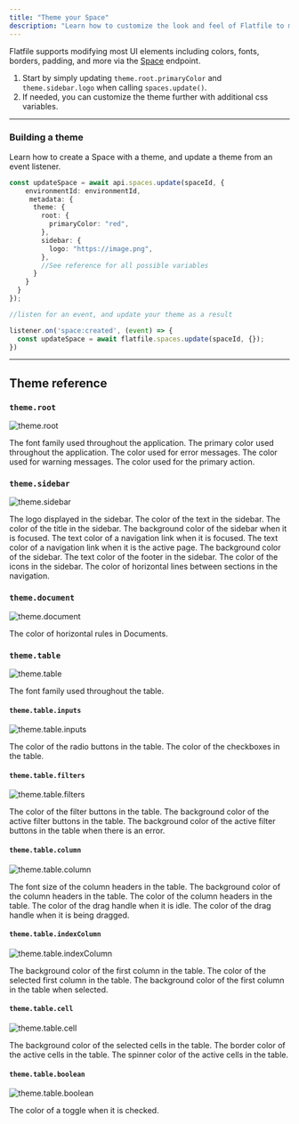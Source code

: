 ```yaml
---
title: "Theme your Space"
description: "Learn how to customize the look and feel of Flatfile to match your brand."
---
```


Flatfile supports modifying most UI elements including colors, fonts, borders, padding, and
more via the <Tooltip tip="A micro-application...">[Space](../concepts/spaces)</Tooltip> endpoint.

1. Start by simply updating `theme.root.primaryColor` and `theme.sidebar.logo` when calling `spaces.update()`.
2. If needed, you can customize the theme further with additional css variables.

---

### Building a theme

Learn how to create a Space with a theme, and update a theme from an event listener.

<CodeGroup>

```ts api.js
const updateSpace = await api.spaces.update(spaceId, {
    environmentId: environmentId,
     metadata: {
      theme: {
        root: {
          primaryColor: "red",
        },
        sidebar: {
          logo: "https://image.png",
        },
        //See reference for all possible variables
      }
    }
  }
});
```

```ts listener.js
//listen for an event, and update your theme as a result

listener.on('space:created', (event) => {
  const updateSpace = await flatfile.spaces.update(spaceId, {});
})
```
</CodeGroup>

---

## Theme reference

### `theme.root`
![theme.root](../images/customize/theme_root.png)

<ParamField path="fontFamily" type="string">The font family used throughout the application.</ParamField>
<ParamField path="primaryColor" type="string">The primary color used throughout the application.</ParamField>
<ParamField path="dangerColor" type="string">The color used for error messages.</ParamField>
<ParamField path="warningColor" type="string">The color used for warning messages.</ParamField>
<ParamField path="actionColor" type="string">The color used for the primary action.</ParamField>

### `theme.sidebar`
![theme.sidebar](../images/customize/theme_sidebar.png)

<ParamField path="logo" type="string">The logo displayed in the sidebar.</ParamField>
<ParamField path="textColor" type="string">The color of the text in the sidebar.</ParamField>
<ParamField path="titleColor" type="string">The color of the title in the sidebar.</ParamField>
<ParamField path="focusBgColor" type="string">The background color of the sidebar when it is focused.</ParamField>
<ParamField path="focusTextColor" type="string">The text color of a navigation link when it is focused.</ParamField>
<ParamField path="activeTextColor" type="string">The text color of a navigation link when it is the active page.</ParamField>
<ParamField path="backgroundColor" type="string">The background color of the sidebar.</ParamField>
<ParamField path="footerTextColor" type="string">The text color of the footer in the sidebar.</ParamField>
<ParamField path="textUltralightColor" type="string">The color of the icons in the sidebar.</ParamField>
<ParamField path="borderColor" type="string">The color of horizontal lines between sections in the navigation.</ParamField>

### `theme.document`
![theme.document](../images/customize/theme_document.png)

<ParamField path="borderColor" type="string">The color of horizontal rules in Documents.</ParamField>

### `theme.table`
![theme.table](../images/customize/theme_table.png)

<ParamField path="fontFamily" type="string">The font family used throughout the table.</ParamField>

#### `theme.table.inputs`
![theme.table.inputs](../images/customize/theme_table_inputs.png)

<ParamField path="inputs.radio.color" type="string">The color of the radio buttons in the table.</ParamField>
<ParamField path="inputs.checkbox.color" type="string">The color of the checkboxes in the table.</ParamField>

#### `theme.table.filters`
![theme.table.filters](../images/customize/theme_table_filters.png)

<ParamField path="filters.color" type="string">The color of the filter buttons in the table.</ParamField>
<ParamField path="filters.active.backgroundColor" type="string">The background color of the active filter buttons in the table.</ParamField>
<ParamField path="filters.error.activeBackgroundColor" type="string">The background color of the active filter buttons in the table when there is an error.</ParamField>

#### `theme.table.column`
![theme.table.column](../images/customize/theme_table_column.png)

<ParamField path="column.header.fontSize" type="string">The font size of the column headers in the table.</ParamField>
<ParamField path="column.header.backgroundColor" type="string">The background color of the column headers in the table.</ParamField>
<ParamField path="column.header.color" type="string">The color of the column headers in the table.</ParamField>
<ParamField path="column.header.dragHandle.idle" type="string">The color of the drag handle when it is idle.</ParamField>
<ParamField path="column.header.dragHandle.dragging" type="string">The color of the drag handle when it is being dragged.</ParamField>

#### `theme.table.indexColumn`
![theme.table.indexColumn](../images/customize/theme_table_indexColumn.png)

<ParamField path="indexColumn.backgroundColor" type="string">The background color of the first column in the table.</ParamField>
<ParamField path="indexColumn.selected.color" type="string">The color of the selected first column in the table.</ParamField>
<ParamField path="indexColumn.selected.backgroundColor" type="string">The background color of the first column in the table when selected.</ParamField>

#### `theme.table.cell`
![theme.table.cell](../images/customize/theme_table_cell.png)

<ParamField path="cell.selected.backgroundColor" type="string">The background color of the selected cells in the table.</ParamField>
<ParamField path="cell.active.borderColor" type="string">The border color of the active cells in the table.</ParamField>
<ParamField path="cell.active.spinnerColor" type="string">The spinner color of the active cells in the table.</ParamField>

#### `theme.table.boolean`
![theme.table.boolean](../images/customize/theme_table_boolean.png)

<ParamField path="boolean.toggleChecked" type="string">The color of a toggle when it is checked.</ParamField>
